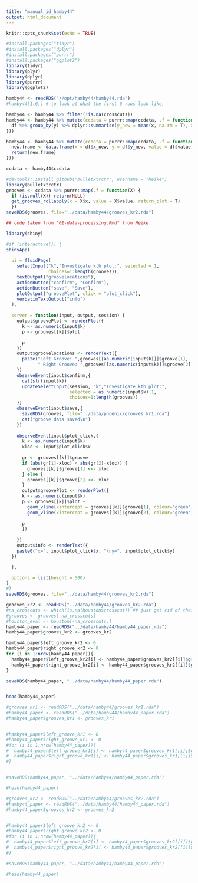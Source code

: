 ```yaml
---
title: "manual_id_hamby44"
output: html_document
---
```


```r
knitr::opts_chunk$set(echo = TRUE)
```

```r
#install.packages("tidyr")
#install.packages("dplyr")
#install.packages("purrr")
#install.packages("ggplot2")
library(tidyr)
library(plyr)
library(dplyr)
library(purrr)
library(ggplot2)

hamby44 <- readRDS("//opt/hamby44/hamby44.rda")
#hamby44[1:6,] # to look at what the first 6 rows look like.  
```

```r

hamby44 <- hamby44 %>% filter(!is.na(crosscuts))
hamby44 <- hamby44 %>% mutate(ccdata = purrr::map(ccdata, .f = function(df){
  df %>% group_by(y) %>% dplyr::summarise(y_new = mean(x, na.rm = T), x_new = mean(y), value = mean(value, na.rm = T))
}))

hamby44 <- hamby44 %>% mutate(ccdata = purrr::map(ccdata, .f = function(df){
  new.frame <- data.frame(x = df$x_new, y = df$y_new, value = df$value)
  return(new.frame)
}))

ccdata <- hamby44$ccdata

```

```r
#devtools::install_github("bulletxtrctr", username = "heike")
library(bulletxtrctr)
grooves <- ccdata %>% purrr::map(.f = function(X) {
  if (is.null(X)) return(NULL) 
  get_grooves_rollapply(x = X$x, value = X$value, return_plot = T)
  })
saveRDS(grooves, file="../data/hamby44/grooves_kr2.rda")
```

```r
## code taken from "01-data-processing.Rmd" from Heike

library(shiny)

#if (interactive()) {
shinyApp(
  
  ui = fluidPage(
    selectInput("k","Investigate kth plot:", selected = 1,
                choices=1:length(grooves)),
    textOutput("groovelocations"),
    actionButton("confirm", "Confirm"),
    actionButton("save", "Save"),
    plotOutput("groovePlot", click = "plot_click"),
    verbatimTextOutput("info")
  ),
  
  server = function(input, output, session) {
    output$groovePlot <- renderPlot({
      k <- as.numeric(input$k)
      p <- grooves[[k]]$plot 

      p
    })
    output$groovelocations <- renderText({
      paste("Left Groove: ",grooves[[as.numeric(input$k)]]$groove[1], 
            " Right Groove: ",grooves[[as.numeric(input$k)]]$groove[2])
    })
    observeEvent(input$confirm,{
      cat(str(input$k))
      updateSelectInput(session, "k","Investigate kth plot:", 
                        selected = as.numeric(input$k)+1,
                        choices=1:length(grooves))
    })
    observeEvent(input$save,{
      saveRDS(grooves, file="../data/phoenix/grooves_kr1.rda")
      cat("groove data saved\n")
    })
    
    observeEvent(input$plot_click,{
      k <- as.numeric(input$k)
      xloc <- input$plot_click$x
      
      gr <- grooves[[k]]$groove
      if (abs(gr[1]-xloc) < abs(gr[2]-xloc)) {
        grooves[[k]]$groove[1] <<- xloc
      } else {
        grooves[[k]]$groove[2] <<- xloc
      }
      output$groovePlot <- renderPlot({ 
      k <- as.numeric(input$k)
      p <- grooves[[k]]$plot + 
        geom_vline(xintercept = grooves[[k]]$groove[1], colour="green") +
        geom_vline(xintercept = grooves[[k]]$groove[2], colour="green")
    
      p
      })
  
    })
    output$info <- renderText({
    paste0("x=", input$plot_click$x, "\ny=", input$plot_click$y)
  })

  },

  options = list(height = 500)
)
#}
saveRDS(grooves, file="../data/hamby44/grooves_kr2.rda")

```

```r
grooves_kr2 <- readRDS("../data/hamby44/grooves_kr2.rda")
#na_crosscuts <- which(is.na(houston$crosscut)) ## just get rid of these before doing the ShinyApp in the future! 
#grooves <- grooves[-na_crosscuts]
#houston_eval <- houston[-na_crosscuts,]
hamby44_paper <- readRDS("../data/hamby44/hamby44_paper.rda")
hamby44_paper$grooves_kr2 <- grooves_kr2
```


```r

hamby44_paper$left_groove_kr2 <- 0
hamby44_paper$right_groove_kr2 <- 0
for (i in 1:nrow(hamby44_paper)){
  hamby44_paper$left_groove_kr2[i] <- hamby44_paper$grooves_kr2[[i]]$groove[1]
  hamby44_paper$right_groove_kr2[i] <- hamby44_paper$grooves_kr2[[i]]$groove[2]
}

saveRDS(hamby44_paper, "../data/hamby44/hamby44_paper.rda")


head(hamby44_paper)
```





```r
#grooves_kr1 <- readRDS("../data/hamby44/grooves_kr1.rda")
#hamby44_paper <- readRDS("../data/hamby44/hamby44_paper.rda")
#hamby44_paper$grooves_kr1 <- grooves_kr1


#hamby44_paper$left_groove_kr1 <- 0
#hamby44_paper$right_groove_kr1 <- 0
#for (i in 1:nrow(hamby44_paper)){
#  hamby44_paper$left_groove_kr1[i] <- hamby44_paper$grooves_kr1[[i]]$groove[1]
#  hamby44_paper$right_groove_kr1[i] <- hamby44_paper$grooves_kr1[[i]]$groove[2]
#}


#saveRDS(hamby44_paper, "../data/hamby44/hamby44_paper.rda")

#head(hamby44_paper)

```



```r
#grooves_kr2 <- readRDS("../data/hamby44/grooves_kr2.rda")
#hamby44_paper <- readRDS("../data/hamby44/hamby44_paper.rda")
#hamby44_paper$grooves_kr2 <- grooves_kr2


#hamby44_paper$left_groove_kr2 <- 0
#hamby44_paper$right_groove_kr2 <- 0
#for (i in 1:nrow(hamby44_paper)){
#  hamby44_paper$left_groove_kr2[i] <- hamby44_paper$grooves_kr2[[i]]$groove[1]
#  hamby44_paper$right_groove_kr2[i] <- hamby44_paper$grooves_kr2[[i]]$groove[2]
#}

#saveRDS(hamby44_paper, "../data/hamby44/hamby44_paper.rda")

#head(hamby44_paper)
```

